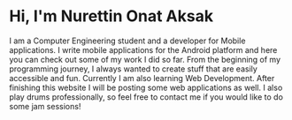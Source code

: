 # Hi, I'm Nurettin Onat Aksak

I am a Computer Engineering student and a developer for Mobile applications. I write mobile applications for the Android platform and here you can check out some of my work I did so far. From the beginning of my programming journey, I always wanted to create stuff that are easily accessible and fun. Currently I am also learning Web Development. After finishing this website I will be posting some web applications as well. I also play drums professionally, so feel free to contact me if you would like to do some jam sessions!
